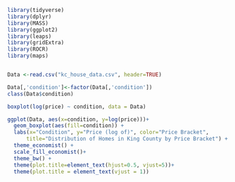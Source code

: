 ```{r}
library(tidyverse)
library(dplyr)
library(MASS)
library(ggplot2)
library(leaps)
library(gridExtra)
library(ROCR)
library(maps)


Data <-read.csv("kc_house_data.csv", header=TRUE)
```

```{r}
Data[,'condition']<-factor(Data[,'condition'])
class(Data$condition)
```

```{r}
boxplot(log(price) ~ condition, data = Data)
```

```{r}
ggplot(Data, aes(x=condition, y=log(price)))+
  geom_boxplot(aes(fill=condition)) + 
  labs(x="Condition", y="Price (log of)", color="Price Bracket",
      title="Distribution of Homes in King County by Price Bracket") +
  theme_economist() + 
  scale_fill_economist()+
  theme_bw() +
  theme(plot.title=element_text(hjust=0.5, vjust=5))+
  theme(plot.title = element_text(vjust = 1))
```
